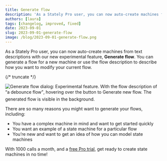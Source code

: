 ```yaml
---
title: Generate flow
description: 'As a Stately Pro user, you can now auto-create machines from text descriptions with our new experimental feature, Generate flow.'
authors: [laura]
tags: [changelog, improved, fixed]
date: 2023-09-01
slug: 2023-09-01-generate-flow
image: /blog/2023-09-01-generate-flow.png
---
```


As a Stately Pro user, you can now auto-create machines from text descriptions with our new experimental feature, **Generate flow**. You can generate a flow for a new machine or use the flow description to describe how you want to modify your current flow.

{/* truncate */}

![Generate flow dialog: Experimental feature. With the flow description of  “a debounce flow”, hovering over the button to Generate new flow. The generated flow is visible in the background.](https://canny.io/images/e42062421f9551d8849e998cc5ebb78f.png)

There are so many reasons you might want to generate your flows, including:

- You have a complex machine in mind and want to get started quickly
- You want an example of a state machine for a particular flow
- You’re new and want to get an idea of how you can model state machines

With 1000 calls a month, and a [free Pro trial](https://stately.ai/pricing), get ready to create state machines in no time!
